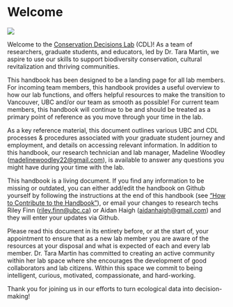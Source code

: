 # Welcome {-#welcome}

![](img/CDL logo horizontal - colour.png)


Welcome to the [Conservation Decisions Lab](https://www.taramartin.org/) (CDL)! As a team of researchers, graduate students, and educators, led by Dr. Tara Martin, we aspire to use our skills to support biodiversity conservation, cultural revitalization and thriving communities.

This handbook has been designed to be a landing page for all lab members. For incoming team members, this handbook provides a useful overview to how our lab functions, and offers helpful resources to make the transition to Vancouver, UBC and/or our team as smooth as possible! For current team members, this handbook will continue to be and should be treated as a primary point of reference as you move through your time in the lab. 

As a key reference material, this document outlines various UBC and CDL processes & procedures associated with your graduate student journey and employment, and details on accessing relevant information. In addition to this handbook, our research technician and lab manager, Madeline Woodley (<madelinewoodley22@gmail.com>), is available to answer any questions you might have during your time with the lab.

This handbook is a living document. If you find any information to be missing or outdated, you can either add/edit the handbook on Github yourself by following the instructions at the end of this handbook (see [“How to Contribute to the Handbook”](#howtocontribute)), or email your changes to research techs Riley Finn (<riley.finn@ubc.ca>) or Aidan Haigh (<aidanhaigh@gmail.com>) and they will enter your updates via Github. 

Please read this document in its entirety before, or at the start of, your appointment to ensure that as a new lab member you are aware of the resources at your disposal and what is expected of each and every lab member. Dr. Tara Martin has committed to creating an active community within her lab space where she encourages the development of good collaborators and lab citizens. Within this space we commit to being intelligent, curious, motivated, compassionate, and hard-working.

Thank you for joining us in our efforts to turn ecological data into decision-making!







